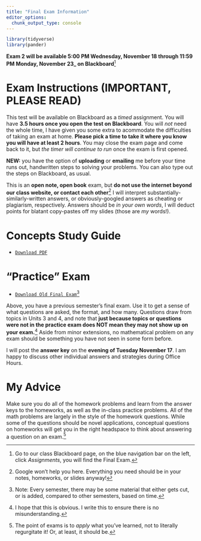 ```yaml
---
title: "Final Exam Information"
editor_options: 
  chunk_output_type: console
---
```


```r
library(tidyverse)
library(pander)
```

**Exam 2 will be available 5:00 PM Wednesday, November 18 through 11:59 PM Monday, November 23_ on Blackboard**^[Go to our class Blackboard page, on the blue navigation bar on the left, click *Assignments*, you will find the Final Exam.]

# Exam Instructions (IMPORTANT, PLEASE READ)

This test will be available on Blackboard as a *timed* assignment. You will have **3.5 hours once you open the test on Blackboard**. You will *not* need the whole time, I have given you some extra to acommodate the difficulties of taking an exam at home. **Please pick a time to take it where you know you will have at least 2 hours**. You may close the exam page and come back to it, but *the timer will continue to run* once the exam is first opened.

**NEW:** you have the option of **uploading** or **emailing** me before your time runs out, handwritten steps to solving your problems. You can also type out the steps on Blackboard, as usual.

This is an **open note, open book** exam, but **do not use the internet beyond our class website, or contact each other**^[Google won't help you here. Everything you need should be in your notes, homeworks, or slides anyway!] I will interpret substantially-similarly-written answers, or obviously-googled answers as cheating or plagiarism, respectively. Answers should be *in your own words*, I will deduct points for blatant copy-pastes off my slides (those are *my* words!).

# Concepts Study Guide

- [<i class="fas fa-file-pdf"></i> `Download PDF`](/examprep/final_exam_study_guide.pdf)

# "Practice" Exam

- [<i class="fas fa-file-pdf"></i> `Download Old Final Exam`](/examprep/Exam3.pdf)^[Note: Every semester, there may be some material that either gets cut, or is added, compared to other semesters, based on time.]
<!-- - [<i class="far fa-life-ring"></i> `Old Final Exam Answer Key`](/examprep/Exam3_Answer_key.pdf)-->

Above, you have a previous semester’s final exam. Use it to get a sense of what questions are asked, the format, and how many. Questions draw from topics in Units 3 and 4, and note that **just because topics or questions were not in the practice exam does NOT mean they may not show up on your exam.**^[I hope that this is obvious. I write this to ensure there is no misunderstanding.] Aside from minor extensions, no mathematical problem on any exam should be something you have not seen in some form before. 

I will post the **answer key** on the **evening of Tuesday November 17**. I am happy to discuss other individual answers and strategies during Office Hours.

# My Advice

Make sure you do all of the homework problems and learn from the answer keys to the homeworks, as well as the in-class practice problems. All of the math problems are largely in the style of the homework questions. While some of the questions should be novel applications, conceptual questions on homeworks will get you in the right headspace to think about answering a question on an exam.^[The point of exams is to *apply* what you've learned, not to literally regurgitate it! Or, at least, it should be.]